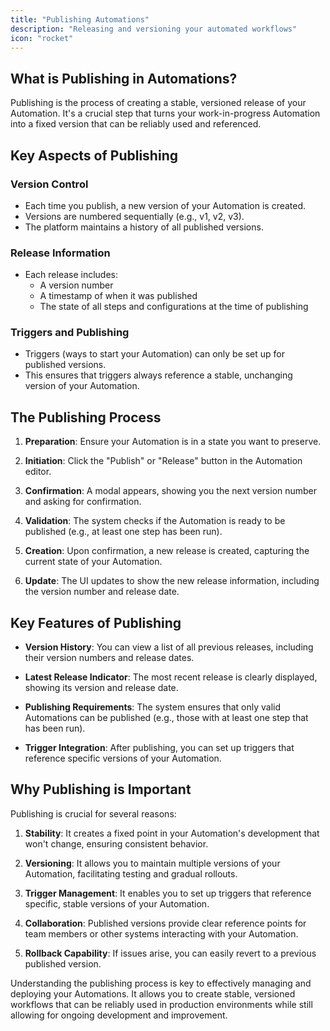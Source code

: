 ```yaml
---
title: "Publishing Automations"
description: "Releasing and versioning your automated workflows"
icon: "rocket"
---
```


## What is Publishing in Automations?

Publishing is the process of creating a stable, versioned release of your Automation. It's a crucial step that turns your work-in-progress Automation into a fixed version that can be reliably used and referenced.

## Key Aspects of Publishing

### Version Control

- Each time you publish, a new version of your Automation is created.
- Versions are numbered sequentially (e.g., v1, v2, v3).
- The platform maintains a history of all published versions.

### Release Information

- Each release includes:
  - A version number
  - A timestamp of when it was published
  - The state of all steps and configurations at the time of publishing

### Triggers and Publishing

- Triggers (ways to start your Automation) can only be set up for published versions.
- This ensures that triggers always reference a stable, unchanging version of your Automation.

## The Publishing Process

1. **Preparation**: Ensure your Automation is in a state you want to preserve.

2. **Initiation**: Click the "Publish" or "Release" button in the Automation editor.

3. **Confirmation**: A modal appears, showing you the next version number and asking for confirmation.

4. **Validation**: The system checks if the Automation is ready to be published (e.g., at least one step has been run).

5. **Creation**: Upon confirmation, a new release is created, capturing the current state of your Automation.

6. **Update**: The UI updates to show the new release information, including the version number and release date.

## Key Features of Publishing

- **Version History**: You can view a list of all previous releases, including their version numbers and release dates.

- **Latest Release Indicator**: The most recent release is clearly displayed, showing its version and release date.

- **Publishing Requirements**: The system ensures that only valid Automations can be published (e.g., those with at least one step that has been run).

- **Trigger Integration**: After publishing, you can set up triggers that reference specific versions of your Automation.

## Why Publishing is Important

Publishing is crucial for several reasons:

1. **Stability**: It creates a fixed point in your Automation's development that won't change, ensuring consistent behavior.

2. **Versioning**: It allows you to maintain multiple versions of your Automation, facilitating testing and gradual rollouts.

3. **Trigger Management**: It enables you to set up triggers that reference specific, stable versions of your Automation.

4. **Collaboration**: Published versions provide clear reference points for team members or other systems interacting with your Automation.

5. **Rollback Capability**: If issues arise, you can easily revert to a previous published version.

Understanding the publishing process is key to effectively managing and deploying your Automations. It allows you to create stable, versioned workflows that can be reliably used in production environments while still allowing for ongoing development and improvement.
